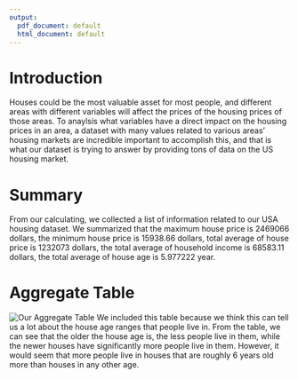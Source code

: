 ```yaml
---
output:
  pdf_document: default
  html_document: default
---
```

# Introduction
Houses could be the most valuable asset for most people, and different areas
with different variables will affect the prices of the housing prices of those
areas. To anaylsis what variables have a direct impact on the housing prices in
an area, a dataset with many values related to various areas' housing markets
are incredible important to accomplish this, and that is what our dataset is
trying to answer by providing tons of data on the US housing market.

# Summary
From our calculating, we collected a list of information related to our USA
housing dataset. We summarized that the maximum house price is 2469066 dollars,
the minimum house price is 15938.66 dollars, total average of house price is
1232073 dollars, the total average of household income is 68583.11 dollars, the
total average of house age is 5.977222 year.

# Aggregate Table
![Our Aggregate Table](AggregateTable.png)
We included this table because we think this can tell us a lot about the house
age ranges that people live in. From the table, we can see that the older the
house age is, the less people live in them, while the newer houses have
significantly more people live in them. However, it would seem that more people
live in houses that are roughly 6 years old more than houses in any other age.
